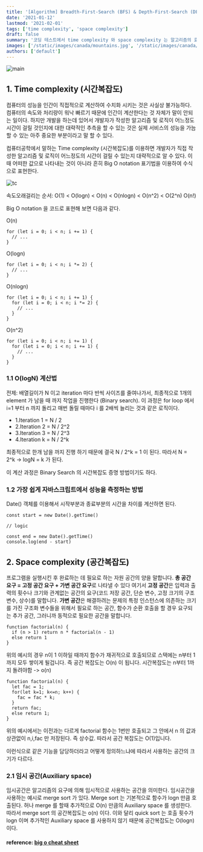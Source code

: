 ```yaml
---
title: '[Algorithm] Breadth-First-Search (BFS) & Depth-First-Search (DFS)'
date: '2021-01-12'
lastmod: '2021-02-01'
tags: ['time complexity', 'space complexity']
draft: false
summary: '코딩 테스트에서 time complexity 와 space complexity 는 알고리즘의 효율성 및 성능 개선과 관련해서 알아두어야 하는 필수적인 개념이다. 이번 포스팅을 통해 time complexity 와 space complexity 에 대해 제대로 알아보자.'
images: ['/static/images/canada/mountains.jpg', '/static/images/canada/toronto.jpg']
authors: ['default']
---
```


![main](/static/tc-sc/cover.jpg)

## 1. Time complexity (시간복잡도)

컴퓨터의 성능을 인간이 직접적으로 계산하여 수치화 시키는 것은 사실상 불가능하다. 컴퓨터의 속도와 처리량이 워낙 빠르기 때문에 인간이 계산한다는 것 자체가 말이 안되는 일이다. 하지만 개발을 하는데 있어서 개발자가 작성한 알고리즘 및 로직이 어느정도 시간이 걸릴 것인지에 대한 대략적인 추측을 할 수 있는 것은 실제 서비스의 성능을 가늠 할 수 있는 아주 중요한 부분이라고 말 할 수 있다.

컴퓨터공학에서 말하는 Time complexity (시간복잡도)를 이용하면 개발자가 직접 작성한 알고리즘 및 로직이 어느정도의 시간이 걸릴 수 있는지 대략적으로 알 수 있다. 이때 어떠한 값으로 나타내는 것이 아니라 흔히 Big O notation 표기법을 이용하여 수식으로 표현한다.

![tc](/static/tc-sc/tc.png)

속도오래걸리는 순서: O(1) < O(logn) < O(n) < O(nlogn) < O(n^2) < O(2^n) O(n!)

Big O notation 을 코드로 표현해 보면 다음과 같다.

O(n)

```tsx
for (let i = 0; i < n; i += 1) {
  // ...
}
```

O(logn)

```tsx
for (let i = 0; i < n; i *= 2) {
  // ...
}
```

O(nlogn)

```tsx
for (let i = 0; i < n; i += 1) {
  for (let i = 0; i < n; i *= 2) {
    // ...
  }
}
```

O(n^2)

```tsx
for (let i = 0; i < n; i += 1) {
  for (let i = 0; i < n; i += 1) {
    // ...
  }
}
```

### 1.1 O(logN) 계산법

전제: 배열길이가 N 이고 iteration 마다 반씩 사이즈를 줄여나가서, 최종적으로 1개의 element 가 남을 때 까지 작업을 진행한다 (Binary search). 이 과정은 for loop 에서 i=1 부터 n 까지 돌리고 매번 돌릴 때마다 i 를 2배씩 늘리는 것과 같은 로직이다.

- 1.Iteration 1 = N / 2
- 2.Iteration 2 = N / 2^2
- 3.Iteration 3 = N / 2^3
- 4.Iteration k = N / 2^k

최종적으로 한개 남을 까지 진행 하기 때문에 결국 N / 2^k = 1 이 된다. 따라서 N = 2^k -> logN = k 가 된다.

이 계산 과정은 Binary Search 의 시간복잡도 증명 방법이기도 하다.

### 1.2 가장 쉽게 자바스크립트에서 성능을 측정하는 방법

Date() 객체를 이용해서 시작부분과 종료부분의 시간을 차이를 계산하면 된다.

```tsx
const start = new Date().getTime()

// logic

const end = new Date().getTime()
console.log(end - start)
```

## 2. Space complexity (공간복잡도)

프로그램을 실행시킨 후 완료하는 데 필요로 하는 자원 공간의 양을 말합니다. **총 공간 요구 = 고정 공간 요구 + 가변 공간 요구**로 나타낼 수 있다 여기서 **고정 공간**은 입력과 출력의 횟수나 크기와 관계없는 공간의 요구(코드 저장 공간, 단순 변수, 고정 크기의 구조 변수, 상수)를 말합니다. **가변 공간**은 해결하려는 문제의 특정 인스턴스에 의존하는 크기를 가진 구조화 변수들을 위해서 필요로 하는 공간, 함수가 순환 호출을 할 경우 요구되는 추가 공간, 그러니까 동적으로 필요한 공간을 말합니다.

```tsx
function factorial(n) {
  if (n > 1) return n * factorial(n - 1)
  else return 1
}
```

위의 예시의 경우 n이 1 이하일 때까지 함수가 재귀적으로 호출되므로 스택에는 n부터 1까지 모두 쌓이게 될겁니다. 즉 공간 복잡도는 O(n) 이 됩니다. 시간복잡도는 n부터 1까지 돌려야함 -> o(n)

```tsx
function factorial(n) {
  let fac = 1;
  for(let k=1; k<=n; k++) {
    fac = fac * k;
  }
  return fac;
  else return 1;
}
```

위의 예시에서는 이전과는 다르게 factorial 함수는 1번만 호출되고 그 안에서 n 의 값과 상관없이 n,i,fac 만 저장된다. 즉 상수값. 따라서 공간 복잡도는 O(1)입니다.

이런식으로 같은 기능을 담당하더라고 어떻게 정의하느냐에 따라서 사용하는 공간의 크기가 다르다.

### 2.1 임시 공간(Auxiliary space)

임시공간은 알고리즘의 요구에 의해 임시적으로 사용하는 공간을 의미한다. 임시공간을 사용하는 예시로 merge sort 가 있다. Merge sort 는 기본적으로 함수가 logn 만큼 호출된다. 허나 merge 를 할때 추가적으로 O(n) 만큼의 Auxiliary space 를 생성한다. 따라서 merge sort 의 공간복잡도는 o(n) 이다. 이와 달리 quick sort 는 호출 횟수가 logn 이며 추가적인 Auxiliary space 를 사용하지 않기 때문에 공간복잡도는 O(logn) 이다.

#### reference: [ big o cheat sheet ](https://www.bigocheatsheet.com/)

